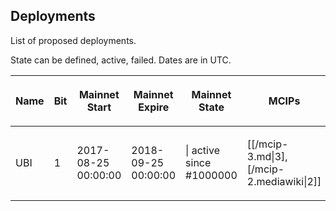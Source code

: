 ==Deployments==

List of proposed deployments.

State can be defined, active, failed. Dates are in UTC.

{| class="wikitable sortable"
! Name
! Bit
! Mainnet Start
! Mainnet Expire
! Mainnet State
! MCIPs
|-
| UBI
| 1
| 2017-08-25 00:00:00
| 2018-09-25 00:00:00
| | active since #1000000
| [[/mcip-3.md|3], [/mcip-2.mediawiki|2]]
|}
